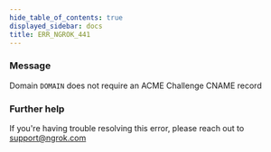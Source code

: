 ```yaml
---
hide_table_of_contents: true
displayed_sidebar: docs
title: ERR_NGROK_441
---
```


### Message

Domain `DOMAIN` does not require an ACME Challenge CNAME record

<ErrorDetails />

### Further help

If you're having trouble resolving this error, please reach out to [support@ngrok.com](mailto:support@ngrok.com?subject=Help%20with%20ERR_NGROK_441)
